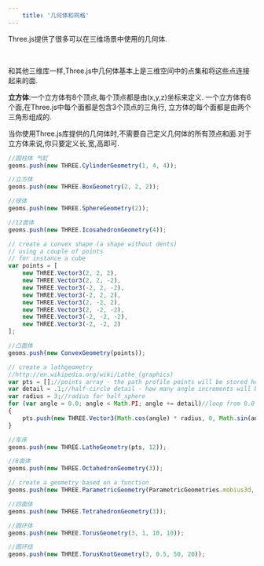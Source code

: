 ```yaml
---
    title: '几何体和网格'
---
```


Three.js提供了很多可以在三维场景中使用的几何体.


<Scene/>

<br/>

和其他三维库一样,Three.js中几何体基本上是三维空间中的点集和将这些点连接起来的面.

**立方体**:一个立方体有8个顶点,每个顶点都是由(x,y,z)坐标来定义. 一个立方体有6个面,在Three.js中每个面都是包含3个顶点的三角行, 立方体的每个面都是由两个三角形组成的.

当你使用Three.js库提供的几何体时,不需要自己定义几何体的所有顶点和面.对于立方体来说,你只要定义长,宽,高即可.

```jsx title='chapter02/04-geometries.jsx'
//圆柱体 气缸
geoms.push(new THREE.CylinderGeometry(1, 4, 4));

//立方体
geoms.push(new THREE.BoxGeometry(2, 2, 2));

//球体
geoms.push(new THREE.SphereGeometry(2));

//12面体
geoms.push(new THREE.IcosahedronGeometry(4));

// create a convex shape (a shape without dents)
// using a couple of points
// for instance a cube
var points = [
    new THREE.Vector3(2, 2, 2),
    new THREE.Vector3(2, 2, -2),
    new THREE.Vector3(-2, 2, -2),
    new THREE.Vector3(-2, 2, 2),
    new THREE.Vector3(2, -2, 2),
    new THREE.Vector3(2, -2, -2),
    new THREE.Vector3(-2, -2, -2),
    new THREE.Vector3(-2, -2, 2)
];

//凸面体
geoms.push(new ConvexGeometry(points));

// create a lathgeometry
//http://en.wikipedia.org/wiki/Lathe_(graphics)
var pts = [];//points array - the path profile points will be stored here
var detail = .1;//half-circle detail - how many angle increments will be used to generate points
var radius = 3;//radius for half_sphere
for (var angle = 0.0; angle < Math.PI; angle += detail)//loop from 0.0 radians to PI (0 - 180 degrees)
{
    pts.push(new THREE.Vector3(Math.cos(angle) * radius, 0, Math.sin(angle) * radius));//angle/radius to x,z
}

//车床
geoms.push(new THREE.LatheGeometry(pts, 12));

//8面体
geoms.push(new THREE.OctahedronGeometry(3));

// create a geometry based on a function
geoms.push(new THREE.ParametricGeometry(ParametricGeometries.mobius3d, 20, 10));

//四面体
geoms.push(new THREE.TetrahedronGeometry(3));

//圆环体
geoms.push(new THREE.TorusGeometry(3, 1, 10, 10));

//圆环结
geoms.push(new THREE.TorusKnotGeometry(3, 0.5, 50, 20));
```